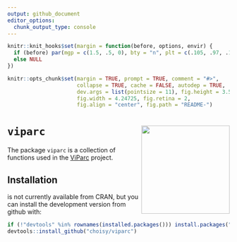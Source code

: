 ```yaml
---
output: github_document
editor_options: 
  chunk_output_type: console
---
```


<!-- README.md is generated from README.Rmd. Please edit that file -->

```r
knitr::knit_hooks$set(margin = function(before, options, envir) {
  if (before) par(mgp = c(1.5, .5, 0), bty = "n", plt = c(.105, .97, .13, .97))
  else NULL
})

knitr::opts_chunk$set(margin = TRUE, prompt = TRUE, comment = "#>",
                      collapse = TRUE, cache = FALSE, autodep = TRUE,
                      dev.args = list(pointsize = 11), fig.height = 3.5,
                      fig.width = 4.24725, fig.retina = 2,
                      fig.align = "center", fig.path = "README-")
```

# `viparc` <img src="man/figures/logo.png" align="right" width=200/>

The package `viparc` is a collection of functions used in the
[ViParc](http://viparc.org) project.

## Installation

\code{pkgdown} is not currently available from CRAN, but you can install the
development version from github with:

```r
if (!"devtools" %in% rownames(installed.packages())) install.packages("devtools")
devtools::install_github("choisy/viparc")
```
